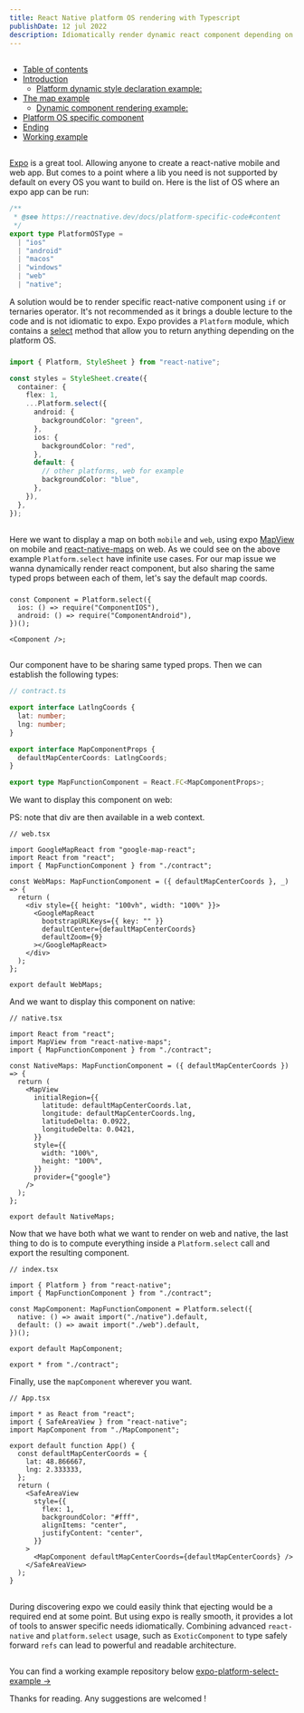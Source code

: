 ```yaml
---
title: React Native platform OS rendering with Typescript
publishDate: 12 jul 2022
description: Idiomatically render dynamic react component depending on the device platform OS. Using React native Platform select method.
---
```



## <BaseAnchor label="Table of contents"/>

- [Table of contents](#table-of-contents)
- [Introduction](#introduction)
  - [Platform dynamic style declaration example:](#platform-dynamic-style-declaration-example)
- [The map example](#the-map-example)
  - [Dynamic component rendering example:](#dynamic-component-rendering-example)
- [Platform OS specific component](#platform-os-specific-component)
- [Ending](#ending)
- [Working example](#working-example)

## <BaseAnchor label="Introduction"/>

[Expo](https://expo.dev/) is a great tool. Allowing anyone to create a react-native mobile and web app. But comes to a point where a lib you need is not supported by default on every OS you want to build on.
Here is the list of OS where an expo app can be run:

```ts
/**
 * @see https://reactnative.dev/docs/platform-specific-code#content
 */
export type PlatformOSType =
  | "ios"
  | "android"
  | "macos"
  | "windows"
  | "web"
  | "native";
```

A solution would be to render specific react-native component using `if` or ternaries operator. It's not recommended as it brings a double lecture to the code and is not idiomatic to expo.
Expo provides a `Platform` module, which contains a [select](https://docs.expo.dev/versions/latest/react-native/platform/#select) method that allow you to return anything depending on the platform OS.

### <BaseAnchor label="Platform dynamic style declaration example:"/>

```ts
import { Platform, StyleSheet } from "react-native";

const styles = StyleSheet.create({
  container: {
    flex: 1,
    ...Platform.select({
      android: {
        backgroundColor: "green",
      },
      ios: {
        backgroundColor: "red",
      },
      default: {
        // other platforms, web for example
        backgroundColor: "blue",
      },
    }),
  },
});
```

## <BaseAnchor label="The map example"/>

Here we want to display a map on both `mobile` and `web`, using expo [MapView](https://docs.expo.dev/versions/latest/sdk/map-view/) on mobile and [react-native-maps](https://github.com/react-native-maps/react-native-maps) on web.
As we could see on the above example `Platform.select` have infinite use cases.
For our map issue we wanna dynamically render react component, but also sharing the same typed props between each of them, let's say the default map coords.

### <BaseAnchor label="Dynamic component rendering example:"/>

```tsx
const Component = Platform.select({
  ios: () => require("ComponentIOS"),
  android: () => require("ComponentAndroid"),
})();

<Component />;
```

## <BaseAnchor label="Platform OS specific component"/>

Our component have to be sharing same typed props.
Then we can establish the following types:

```ts
// contract.ts

export interface LatlngCoords {
  lat: number;
  lng: number;
}

export interface MapComponentProps {
  defaultMapCenterCoords: LatlngCoords;
}

export type MapFunctionComponent = React.FC<MapComponentProps>;
```

We want to display this component on web:

PS: note that div are then available in a web context.

```tsx
// web.tsx

import GoogleMapReact from "google-map-react";
import React from "react";
import { MapFunctionComponent } from "./contract";

const WebMaps: MapFunctionComponent = ({ defaultMapCenterCoords }, _) => {
  return (
    <div style={{ height: "100vh", width: "100%" }}>
      <GoogleMapReact
        bootstrapURLKeys={{ key: "" }}
        defaultCenter={defaultMapCenterCoords}
        defaultZoom={9}
      ></GoogleMapReact>
    </div>
  );
};

export default WebMaps;
```

And we want to display this component on native:

```tsx
// native.tsx

import React from "react";
import MapView from "react-native-maps";
import { MapFunctionComponent } from "./contract";

const NativeMaps: MapFunctionComponent = ({ defaultMapCenterCoords }) => {
  return (
    <MapView
      initialRegion={{
        latitude: defaultMapCenterCoords.lat,
        longitude: defaultMapCenterCoords.lng,
        latitudeDelta: 0.0922,
        longitudeDelta: 0.0421,
      }}
      style={{
        width: "100%",
        height: "100%",
      }}
      provider={"google"}
    />
  );
};

export default NativeMaps;
```

Now that we have both what we want to render on web and native, the last thing to do is to compute everything inside a `Platform.select` call and export the resulting component.

```tsx
// index.tsx

import { Platform } from "react-native";
import { MapFunctionComponent } from "./contract";

const MapComponent: MapFunctionComponent = Platform.select({
  native: () => await import("./native").default,
  default: () => await import("./web").default,
})();

export default MapComponent;

export * from "./contract";
```

Finally, use the `mapComponent` wherever you want.

```tsx
// App.tsx

import * as React from "react";
import { SafeAreaView } from "react-native";
import MapComponent from "./MapComponent";

export default function App() {
  const defaultMapCenterCoords = {
    lat: 48.866667,
    lng: 2.333333,
  };
  return (
    <SafeAreaView
      style={{
        flex: 1,
        backgroundColor: "#fff",
        alignItems: "center",
        justifyContent: "center",
      }}
    >
      <MapComponent defaultMapCenterCoords={defaultMapCenterCoords} />
    </SafeAreaView>
  );
}
```

## <BaseAnchor label="Ending"/>

During discovering expo we could easily think that ejecting would be a required end at some point.
But using expo is really smooth, it provides a lot of tools to answer specific needs idiomatically.
Combining advanced `react-native` and `platform.select` usage, such as `ExoticComponent` to type safely forward `refs` can lead to powerful and readable architecture.

## <BaseAnchor label="Working example"/>

You can find a working example repository below
[expo-platform-select-example →](https://github.com/prastoin/expo-platform-select-example)

Thanks for reading.
Any suggestions are welcomed !
